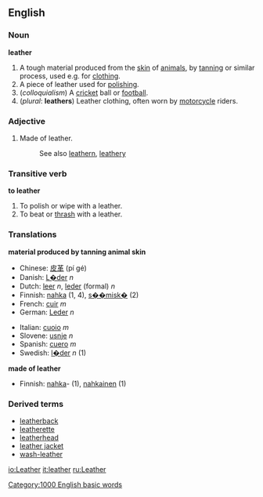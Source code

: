 ==English==
===Noun===
{{wikipedia}}
'''leather'''

#A tough material produced from the [[skin]] of [[animal]]s, by [[tanning]] or similar process, used e.g. for [[clothing]].
#A piece of leather used for [[polishing]].
#(''colloquialism'') A [[cricket]] ball or [[football]].
#(''plural'': '''leathers''') Leather clothing, often worn by [[motorcycle]] riders.

===Adjective===
#Made of leather.
#:See also [[leathern]], [[leathery]]

===Transitive verb===
'''to leather'''
#To polish or wipe with a leather.
#To beat or [[thrash]] with a leather.

===Translations===
'''material produced by tanning animal skin'''
{{top}}
*Chinese: [[皮革]] (pí gé)
*Danish: [[L�der]] ''n''
*Dutch: [[leer]] ''n'', [[leder]] (formal) ''n''
*Finnish: [[nahka]] (1, 4), [[s��misk�]] (2)
*French: [[cuir]] ''m''
*German: [[Leder]] ''n''
{{mid}}
*Italian: [[cuoio]] ''m''
*Slovene: [[usnje]] ''n''
*Spanish: [[cuero]] ''m''
*Swedish: [[l�der]] ''n'' (1)
{{bottom}}
'''made of leather'''
{{top}}
*Finnish: [[nahka]]- (1), [[nahkainen]] (1)
{{mid}}
{{bottom}}

===Derived terms===
*[[leatherback]]
*[[leatherette]]
*[[leatherhead]]
*[[leather jacket]]
*[[wash-leather]]

[[Category:1000 English basic words]]

[[io:Leather]]
[[it:leather]]
[[ru:Leather]]